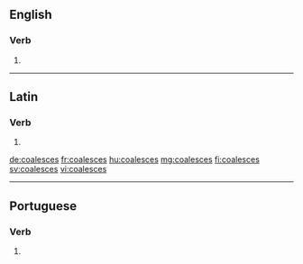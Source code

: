 ==English==

===Verb===
{{head|en|verb form}}

# {{en-third-person singular of|coalesce}}

----

==Latin==

===Verb===
{{la-verb-form|coalescēs}}

# {{conjugation of|coalescō||2|s|fut|act|ind|lang=la}}

[[de:coalesces]]
[[fr:coalesces]]
[[hu:coalesces]]
[[mg:coalesces]]
[[fi:coalesces]]
[[sv:coalesces]]
[[vi:coalesces]]

----
==Portuguese==

===Verb===
{{pt-verb-form}}
# {{pt-verb-form-of|coalescer}}
{{rfc-auto}}